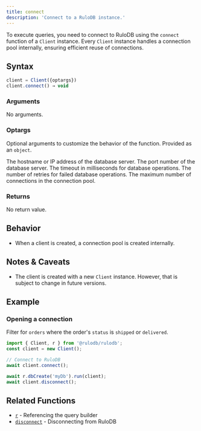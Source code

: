 ```yaml
---
title: connect
description: 'Connect to a RuloDB instance.'
---
```



To execute queries, you need to connect to RuloDB using the `connect` function of a `Client` instance. Every `Client` instance handles a connection pool internally, ensuring efficient reuse of connections.

## Syntax

<CodeGroup>

```ts TypeScript
client = Client({optargs})
client.connect() → void
```

</CodeGroup>

### Arguments

No arguments.

### Optargs

Optional arguments to customize the behavior of the function. Provided as an `object`.

<ParamField body="host" type="string" default="localhost">
  The hostname or IP address of the database server.
</ParamField>

<ParamField body="port" type="number" default="6090">
  The port number of the database server.
</ParamField>

<ParamField body="timeout" type="number" default="30000">
  The timeout in milliseconds for database operations.
</ParamField>

<ParamField body="retries" type="number" default="3">
  The number of retries for failed database operations.
</ParamField>

<ParamField body="poolSize" type="number" default="10">
  The maximum number of connections in the connection pool.
</ParamField>

### Returns

No return value.

## Behavior

- When a client is created, a connection pool is created internally.

## Notes & Caveats

- The client is created with a new `Client` instance. However, that is subject to change in future versions.

## Example

### Opening a connection

Filter for `orders` where the order's `status` is `shipped` or `delivered`.

<CodeGroup>

```ts TypeScript
import { Client, r } from '@rulodb/rulodb';
const client = new Client();

// Connect to RuloDB
await client.connect();

await r.dbCreate('myDb').run(client);
await client.disconnect();
```

</CodeGroup>

## Related Functions

- [`r`](/sdk/r-root) - Referencing the query builder
- [`disconnect`](/sdk/disconnect) - Disconnecting from RuloDB

<DocumentationFooter />
